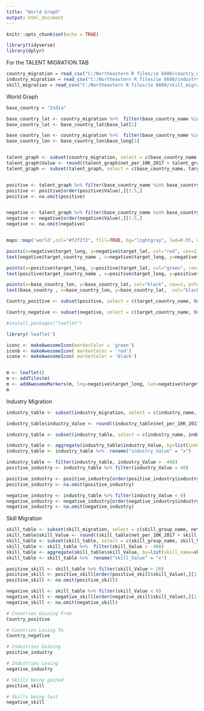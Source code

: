 ---
title: "World Graph"
output: html_document
---

```{r setup, include=FALSE}
knitr::opts_chunk$set(echo = TRUE)
```

```{r}
library(tidyverse)
library(dplyr)
```


##########################################################

For the TALENT MIGRATION TAB

##########################################################


```{r}
country_migration = read_csv("C:/Northeastern R files/ie 6600/country_migration_public.csv", show_col_types = FALSE)
industry_migration = read_csv("C:/Northeastern R files/ie 6600/industry_migration_public.csv", show_col_types = FALSE)
skill_migration = read_csv("C:/Northeastern R files/ie 6600/skill_migration_public.csv", show_col_types = FALSE)

```


World Graph 

```{r}

base_country = "India"

base_country_lat <- country_migration %>%  filter(base_country_name %in% base_country) 
base_country_lat <- base_country_lat$base_lat[1]

base_country_lon <- country_migration %>%  filter(base_country_name %in% base_country) 
base_country_lon <- base_country_lon$base_long[1]


talent_graph <- subset(country_migration, select = c(base_country_name, target_country_name, target_lat, target_long, net_per_10K_2017,net_per_10K_2018,net_per_10K_2019))
talent_graph$Value <- round((talent_graph$net_per_10K_2017 + talent_graph$net_per_10K_2018 + talent_graph$net_per_10K_2019)/3, digits = 2)
talent_graph <- subset(talent_graph, select = c(base_country_name, target_country_name, target_lat, target_long, Value))


positive <- talent_graph %>% filter(base_country_name %in% base_country) %>% filter(Value > 0) 
positive <- positive[order(positive$Value),][1:5,]
positive <- na.omit(positive)


negative <- talent_graph %>% filter(base_country_name %in% base_country) %>% filter(Value < 0) 
negative <- negative[order(negative$Value),][1:5,]
negative <- na.omit(negative)


maps::map('world',col="#f2f2f2", fill=TRUE, bg="lightgray", lwd=0.05, mar=rep(0,4),border=0, ylim=c(-80,80))

points(x=negative$target_long, y=negative$target_lat, col="red", cex=2, pch=20)
text(negative$target_country_name , x=negative$target_long, y=negative$target_lat,  col="red", cex=1, pos=4)

points(x=positive$target_long, y=positive$target_lat, col="green", cex=2, pch=20)
text(positive$target_country_name , x=positive$target_long, y=positive$target_lat,  col="green", cex=1, pos=4)

points(x=base_country_lon, y=base_country_lat, col="black", cex=2, pch=20)
text(base_country , x=base_country_lon, y=base_country_lat,  col="black", cex=1, pos=1)

Country_positive <- subset(positive, select = c(target_country_name, Value))

Country_negative <- subset(negative, select = c(target_country_name, Value))

```

```{r}
#install.packages("leaflet")
```
```{r}
library('leaflet')

```

```{r}
iconc <- makeAwesomeIcon(markerColor = 'green')
iconb <- makeAwesomeIcon( markerColor = 'red')
icona <- makeAwesomeIcon( markerColor = 'black')


m <- leaflet()
m <- addTiles(m)
m <- addAwesomeMarkers(m, lng=negative$target_long, lat=negative$target_lat, popup=negative$target_country_name, icon = iconb) %>%addAwesomeMarkers(m, lng=positive$target_long, lat=positive$target_lat, popup=positive$target_country_name, icon=iconc ) %>%  addAwesomeMarkers(m, lng=base_country_lon, lat=base_country_lat, popup=base_country, icon=icona )
m

```


Industry Migration

```{r}

industry_table <- subset(industry_migration, select = c(industry_name, net_per_10K_2017, net_per_10K_2018, net_per_10K_2019))

industry_table$industry_Value <- round((industry_table$net_per_10K_2017 + industry_table$net_per_10K_2018 + industry_table$net_per_10K_2019)/3, digits = 2)

industry_table <- subset(industry_table, select = c(industry_name, industry_Value))

industry_table <- aggregate(industry_table$industry_Value, by=list(industry_name=industry_table$industry_name), FUN=min)
industry_table <- industry_table %>%  rename("industry_Value" = "x")

industry_table <- filter(industry_table, industry_Value > -440)
positive_industry <- industry_table %>% filter(industry_Value > 40)

positive_industry <- positive_industry[order(positive_industry$industry_Value),][1:5,]
positive_industry <- na.omit(positive_industry)

negative_industry <- industry_table %>% filter(industry_Value < 0) 
negative_industry <- negative_industry[order(negative_industry$industry_Value),][1:5,]
negative_industry <- na.omit(negative_industry)

```


Skill Migration

```{r}

skill_table <- subset(skill_migration, select = c(skill_group_name, net_per_10K_2017, net_per_10K_2018, net_per_10K_2019))
skill_table$skill_Value <- round((skill_table$net_per_10K_2017 + skill_table$net_per_10K_2018 + skill_table$net_per_10K_2019)/3, digits = 2)
skill_table <- subset(skill_table, select = c(skill_group_name, skill_Value))
skill_table <- skill_table %>%  filter(skill_Value > -400)
skill_table <- aggregate(skill_table$skill_Value, by=list(skill_name=skill_table$skill_group_name), FUN=min)
skill_table <- skill_table %>%  rename("skill_Value" = "x")

positive_skill <- skill_table %>% filter(skill_Value > 20) 
positive_skill <- positive_skill[order(positive_skill$skill_Value),][1:5,]
positive_skill <- na.omit(positive_skill)

negative_skill <- skill_table %>% filter(skill_Value < 0) 
negative_skill <- negative_skill[order(negative_skill$skill_Value),][1:5,]
negative_skill <- na.omit(negative_skill)

```


```{r}

# Countries Gaining From
Country_positive

# Countries Losing To
Country_negative

# Industries Gaining 
positive_industry

# Industries Losing
negative_industry

# Skills being gained
positive_skill

# Skills being lost
negative_skill

```

